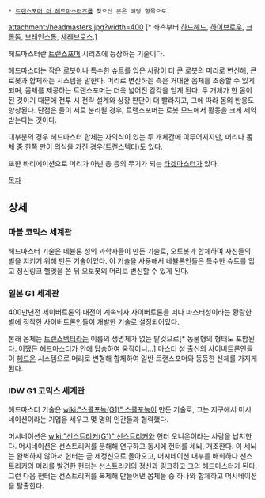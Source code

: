  * [[트랜스포머 더 헤드마스터즈]]를 찾으신 분은 해당 항목으로.

attachment:/headmasters.jpg?width=400 [* 좌측부터 [[하드헤드]], [[하이브로우]], [[크롬돔]], [[브레인스톰]], [[세레브로스]].]

헤드마스터란 [[트랜스포머]] 시리즈에 등장하는 기술이다. 

헤드마스터는 작은 로봇이나 특수한 슈트를 입은 사람이 더 큰 로봇의 머리로 변신해, 큰 로봇과 합체하는 시스템을 말한다. 머리로 변신하는 측은 거대한 몸체를 조종할 수 있게 되며, 몸체를 제공하는 트랜스포머는 더욱 넓어진 감각을 얻게 된다. 두 개체가 한 몸이 된 것이기 때문에 전투 시 전략 설계와 상황 판단이 더 빨라지고, 그에 따라 몸의 반응도 향상된다. 단점은 둘이 서로 분리될 경우, 트랜스포머는 로봇 모드에서 활동을 크게 제약받는다는 것이다. 

대부분의 경우 헤드마스터 합체는 자의식이 있는 두 개체간에 이루어지지만, 머리나 몸체 중 한쪽 만이 의식을 가진 경우([[트랜스텍터]])도 있다.

또한 바리에이션으로 머리가 아닌 총 등의 무기가 되는 [[타겟마스터]]가 있다.

[[목차]]

== 상세 ==
=== 마블 코믹스 세계관 ===
헤드마스터 기술은 네뷸론 성의 과학자들이 만든 기술로, 오토봇과 합체하여 자신들의 별을 지키기 위해 만든 기술이었다. 이 기술을 사용해서 네뷸론인들은 특수한 슈트를 입고 정신링크 헬멧을 쓴 뒤 오토봇의 머리로 변신할 수 있게 된다.

=== 일본 G1 세계관 ===
400만년전 세이버트론의 내전이 계속되자 사이버트론을 떠나 마스터성이라는 황랑한 별에 정착한 사이버트론인들이 개발한 기술로 설정되어있다.

본래 몸체는 [[트랜스텍터]]라는 이름의 생명체가 없는 탈것으로[* 동물형의 형태도 포함된다. 어쨌든 헤드마스터가 안에 탑승하여 움직이니...] 마스터 성 출신의 사이버트론인들이 [[헤드온]] 시스템으로 머리로 변형해 합체하여 일반 트랜스포머와 동등한 신체를 가지게 된다.

=== IDW G1 코믹스 세계관 ===
헤드마스터 기술은 [[wiki:"스콜포녹(G1)" 스콜포녹]]이 만든 기술로, 그는 지구에서 머시네이션이라는 기업을 세우고 몇 명의 인간들과 협력했다. 

머시네이션은 [[wiki:"선스트리커(G1)" 선스트리커]]와 헌터 오니온이라는 사람을 납치한다. 머시네이션은 선스트리커를 분해해 연구하고 동시에 헌터를 세뇌, 개조한다. 이 세뇌는 완벽하지 않아서 헌터는 곧 제정신으로 돌아오고, 머시네이션 내부를 배회하다 선스트리커의 머리를 발견한 헌터는 선스트리커의 정신과 링크하고 그의 헤드마스터가 된다. 그런 다음 헌터는 선스트리커를 복제해 만들어낸 몸체들 중 하나와 합체하고 머시네이션을 탈출한다.
